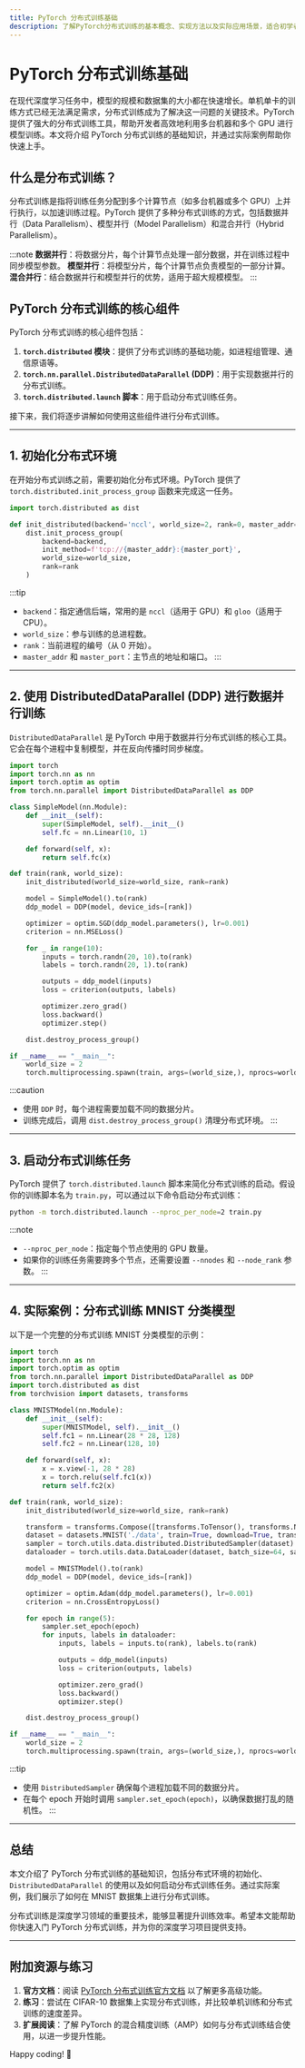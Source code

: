 ```yaml
---
title: PyTorch 分布式训练基础
description: 了解PyTorch分布式训练的基本概念、实现方法以及实际应用场景，适合初学者快速入门。
---
```


# PyTorch 分布式训练基础

在现代深度学习任务中，模型的规模和数据集的大小都在快速增长。单机单卡的训练方式已经无法满足需求，分布式训练成为了解决这一问题的关键技术。PyTorch 提供了强大的分布式训练工具，帮助开发者高效地利用多台机器和多个 GPU 进行模型训练。本文将介绍 PyTorch 分布式训练的基础知识，并通过实际案例帮助你快速上手。

## 什么是分布式训练？

分布式训练是指将训练任务分配到多个计算节点（如多台机器或多个 GPU）上并行执行，以加速训练过程。PyTorch 提供了多种分布式训练的方式，包括数据并行（Data Parallelism）、模型并行（Model Parallelism）和混合并行（Hybrid Parallelism）。

:::note
**数据并行**：将数据分片，每个计算节点处理一部分数据，并在训练过程中同步模型参数。
**模型并行**：将模型分片，每个计算节点负责模型的一部分计算。
**混合并行**：结合数据并行和模型并行的优势，适用于超大规模模型。
:::

## PyTorch 分布式训练的核心组件

PyTorch 分布式训练的核心组件包括：

1. **`torch.distributed` 模块**：提供了分布式训练的基础功能，如进程组管理、通信原语等。
2. **`torch.nn.parallel.DistributedDataParallel` (DDP)**：用于实现数据并行的分布式训练。
3. **`torch.distributed.launch` 脚本**：用于启动分布式训练任务。

接下来，我们将逐步讲解如何使用这些组件进行分布式训练。

---

## 1. 初始化分布式环境

在开始分布式训练之前，需要初始化分布式环境。PyTorch 提供了 `torch.distributed.init_process_group` 函数来完成这一任务。

```python
import torch.distributed as dist

def init_distributed(backend='nccl', world_size=2, rank=0, master_addr='localhost', master_port='12355'):
    dist.init_process_group(
        backend=backend,
        init_method=f'tcp://{master_addr}:{master_port}',
        world_size=world_size,
        rank=rank
    )
```

:::tip
- `backend`：指定通信后端，常用的是 `nccl`（适用于 GPU）和 `gloo`（适用于 CPU）。
- `world_size`：参与训练的总进程数。
- `rank`：当前进程的编号（从 0 开始）。
- `master_addr` 和 `master_port`：主节点的地址和端口。
:::

---

## 2. 使用 DistributedDataParallel (DDP) 进行数据并行训练

`DistributedDataParallel` 是 PyTorch 中用于数据并行分布式训练的核心工具。它会在每个进程中复制模型，并在反向传播时同步梯度。

```python
import torch
import torch.nn as nn
import torch.optim as optim
from torch.nn.parallel import DistributedDataParallel as DDP

class SimpleModel(nn.Module):
    def __init__(self):
        super(SimpleModel, self).__init__()
        self.fc = nn.Linear(10, 1)

    def forward(self, x):
        return self.fc(x)

def train(rank, world_size):
    init_distributed(world_size=world_size, rank=rank)

    model = SimpleModel().to(rank)
    ddp_model = DDP(model, device_ids=[rank])

    optimizer = optim.SGD(ddp_model.parameters(), lr=0.001)
    criterion = nn.MSELoss()

    for _ in range(10):
        inputs = torch.randn(20, 10).to(rank)
        labels = torch.randn(20, 1).to(rank)

        outputs = ddp_model(inputs)
        loss = criterion(outputs, labels)

        optimizer.zero_grad()
        loss.backward()
        optimizer.step()

    dist.destroy_process_group()

if __name__ == "__main__":
    world_size = 2
    torch.multiprocessing.spawn(train, args=(world_size,), nprocs=world_size)
```

:::caution
- 使用 `DDP` 时，每个进程需要加载不同的数据分片。
- 训练完成后，调用 `dist.destroy_process_group()` 清理分布式环境。
:::

---

## 3. 启动分布式训练任务

PyTorch 提供了 `torch.distributed.launch` 脚本来简化分布式训练的启动。假设你的训练脚本名为 `train.py`，可以通过以下命令启动分布式训练：

```bash
python -m torch.distributed.launch --nproc_per_node=2 train.py
```

:::note
- `--nproc_per_node`：指定每个节点使用的 GPU 数量。
- 如果你的训练任务需要跨多个节点，还需要设置 `--nnodes` 和 `--node_rank` 参数。
:::

---

## 4. 实际案例：分布式训练 MNIST 分类模型

以下是一个完整的分布式训练 MNIST 分类模型的示例：

```python
import torch
import torch.nn as nn
import torch.optim as optim
from torch.nn.parallel import DistributedDataParallel as DDP
import torch.distributed as dist
from torchvision import datasets, transforms

class MNISTModel(nn.Module):
    def __init__(self):
        super(MNISTModel, self).__init__()
        self.fc1 = nn.Linear(28 * 28, 128)
        self.fc2 = nn.Linear(128, 10)

    def forward(self, x):
        x = x.view(-1, 28 * 28)
        x = torch.relu(self.fc1(x))
        return self.fc2(x)

def train(rank, world_size):
    init_distributed(world_size=world_size, rank=rank)

    transform = transforms.Compose([transforms.ToTensor(), transforms.Normalize((0.5,), (0.5,))])
    dataset = datasets.MNIST('./data', train=True, download=True, transform=transform)
    sampler = torch.utils.data.distributed.DistributedSampler(dataset)
    dataloader = torch.utils.data.DataLoader(dataset, batch_size=64, sampler=sampler)

    model = MNISTModel().to(rank)
    ddp_model = DDP(model, device_ids=[rank])

    optimizer = optim.Adam(ddp_model.parameters(), lr=0.001)
    criterion = nn.CrossEntropyLoss()

    for epoch in range(5):
        sampler.set_epoch(epoch)
        for inputs, labels in dataloader:
            inputs, labels = inputs.to(rank), labels.to(rank)

            outputs = ddp_model(inputs)
            loss = criterion(outputs, labels)

            optimizer.zero_grad()
            loss.backward()
            optimizer.step()

    dist.destroy_process_group()

if __name__ == "__main__":
    world_size = 2
    torch.multiprocessing.spawn(train, args=(world_size,), nprocs=world_size)
```

:::tip
- 使用 `DistributedSampler` 确保每个进程加载不同的数据分片。
- 在每个 epoch 开始时调用 `sampler.set_epoch(epoch)`，以确保数据打乱的随机性。
:::

---

## 总结

本文介绍了 PyTorch 分布式训练的基础知识，包括分布式环境的初始化、`DistributedDataParallel` 的使用以及如何启动分布式训练任务。通过实际案例，我们展示了如何在 MNIST 数据集上进行分布式训练。

分布式训练是深度学习领域的重要技术，能够显著提升训练效率。希望本文能帮助你快速入门 PyTorch 分布式训练，并为你的深度学习项目提供支持。

---

## 附加资源与练习

1. **官方文档**：阅读 [PyTorch 分布式训练官方文档](https://pytorch.org/docs/stable/distributed.html) 以了解更多高级功能。
2. **练习**：尝试在 CIFAR-10 数据集上实现分布式训练，并比较单机训练和分布式训练的速度差异。
3. **扩展阅读**：了解 PyTorch 的混合精度训练（AMP）如何与分布式训练结合使用，以进一步提升性能。

Happy coding! 🚀